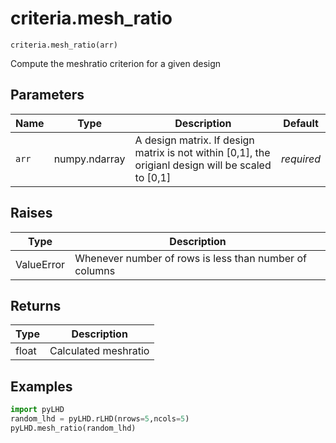 # criteria.mesh_ratio { #pyLHD.criteria.mesh_ratio }

`criteria.mesh_ratio(arr)`

Compute the meshratio criterion for a given design

## Parameters

| Name   | Type          | Description                                                                                        | Default    |
|--------|---------------|----------------------------------------------------------------------------------------------------|------------|
| `arr`  | numpy.ndarray | A design matrix. If design matrix is not within [0,1], the origianl design will be scaled to [0,1] | _required_ |

## Raises

| Type       | Description                                            |
|------------|--------------------------------------------------------|
| ValueError | Whenever number of rows is less than number of columns |

## Returns

| Type   | Description          |
|--------|----------------------|
| float  | Calculated meshratio |

## Examples



```python
import pyLHD
random_lhd = pyLHD.rLHD(nrows=5,ncols=5)
pyLHD.mesh_ratio(random_lhd)
```